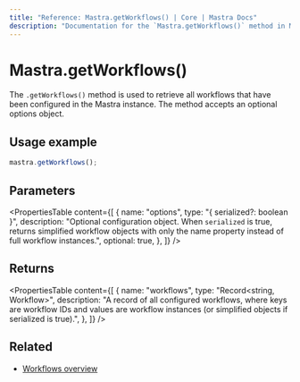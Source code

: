 ```yaml
---
title: "Reference: Mastra.getWorkflows() | Core | Mastra Docs"
description: "Documentation for the `Mastra.getWorkflows()` method in Mastra, which retrieves all configured workflows."
---
```


# Mastra.getWorkflows()

The `.getWorkflows()` method is used to retrieve all workflows that have been configured in the Mastra instance. The method accepts an optional options object.

## Usage example

```typescript copy
mastra.getWorkflows();
```

## Parameters

<PropertiesTable
  content={[
    {
      name: "options",
      type: "{ serialized?: boolean }",
      description: "Optional configuration object. When `serialized` is true, returns simplified workflow objects with only the name property instead of full workflow instances.",
      optional: true,
    },
  ]}
/>

## Returns

<PropertiesTable
  content={[
    {
      name: "workflows",
      type: "Record<string, Workflow>",
      description: "A record of all configured workflows, where keys are workflow IDs and values are workflow instances (or simplified objects if serialized is true).",
    },
  ]}
/>

## Related

- [Workflows overview](/workflows/overview)
